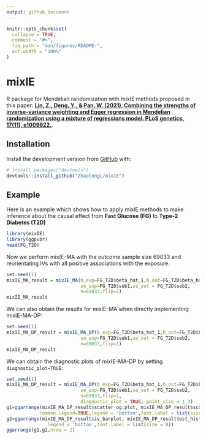 ```yaml
---
output: github_document
---
```


<!-- README.md is generated from README.Rmd. Please edit that file -->

```r
knitr::opts_chunk$set(
  collapse = TRUE,
  comment = "#>",
  fig.path = "man/figures/README-",
  out.width = "100%"
)
```

# mixIE

<!-- badges: start -->
<!-- badges: end -->

R package for Mendelian randomization with mixIE methods proposed in this paper:  [**Lin, Z., Deng, Y., & Pan, W. (2021). Combining the strengths of inverse-variance weighting and Egger regression in Mendelian randomization using a mixture of regressions model. PLoS genetics, 17(11), e1009922.**](https://journals.plos.org/plosgenetics/article?id=10.1371/journal.pgen.1009922).

## Installation

<!-- You can install the released version of mixIE from [CRAN](https://CRAN.R-project.org) with:

``` r
install.packages("mixIE")
```

-->

Install the development version from [GitHub](https://github.com/) with:

``` r
# install.packages("devtools")
devtools::install_github("ZhaotongL/mixIE")
```
## Example

Here is an example which shows how to apply mixIE methods to make inference about the causal effect from **Fast Glucose (FG)** to **Type-2 Diabetes (T2D)**

```r
library(mixIE)
library(ggpubr)
head(FG_T2D)
```

Now we perform mixIE-MA with the outcome sample size 69033 and reorientating IVs with all positive associations with the exposure.

```r
set.seed(1)
mixIE_MA_result = mixIE_MA(b_exp=FG_T2D$beta_hat_1,b_out=FG_T2D$beta_hat_2,
                           se_exp=FG_T2D$seb1,se_out = FG_T2D$seb2,
                           n=69033,flip=1)
mixIE_MA_result
```

We can also obtain the results for mixIE-MA when directly implementing mixIE-MA-DP:
```r
set.seed(1)
mixIE_MA_DP_result = mixIE_MA_DP(b_exp=FG_T2D$beta_hat_1,b_out=FG_T2D$beta_hat_2,
                           se_exp=FG_T2D$seb1,se_out = FG_T2D$seb2,
                           n=69033,flip=1)
mixIE_MA_DP_result
```

We can obtain the diagnostic plots of mixIE-MA-DP by setting `diagnostic_plot=TRUE`:
```r
set.seed(1)
mixIE_MA_DP_result = mixIE_MA_DP(b_exp=FG_T2D$beta_hat_1,b_out=FG_T2D$beta_hat_2,
                           se_exp=FG_T2D$seb1,se_out = FG_T2D$seb2,
                           n=69033,flip=1,
                           diagnostic_plot = TRUE, point_size = 1.3) 
g1=ggarrange(mixIE_MA_DP_result$scatter_og.plot, mixIE_MA_DP_result$scatter_dp.plot,labels =c("A:mixIE-MA", "B:mixIE-MA-DP"),
            common.legend=TRUE,legend = 'bottom',font.label = list(size = 8))
g2=ggarrange(mixIE_MA_DP_result$iv_barplot, mixIE_MA_DP_result$est_hist,labels =c("C", "D"),
               legend = 'bottom',font.label = list(size = 8))
ggarrange(g1,g2,nrow = 2)
```


